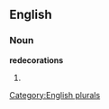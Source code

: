==English==

===Noun===
'''redecorations'''

# {{plural of|[[redecoration]]}}

[[Category:English plurals]]